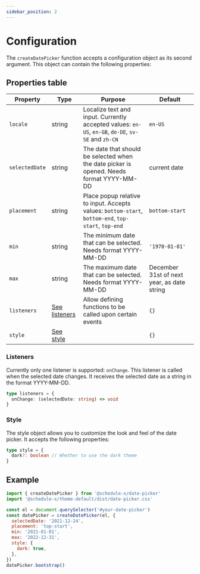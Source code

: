 ```yaml
---
sidebar_position: 2
---
```


# Configuration

The `createDatePicker` function accepts a configuration object as its second argument. This object can contain the following properties:

## Properties table

| Property       | Type                        | Purpose                                                                                             | Default                                    |
| -------------- | --------------------------- | --------------------------------------------------------------------------------------------------- | ------------------------------------------ |
| `locale`       | string                      | Localize text and input. Currently accepted values: `en-US`, `en-GB`, `de-DE`, `sv-SE` and `zh-CN`  | `en-US`                                    |
| `selectedDate` | string                      | The date that should be selected when the date picker is opened. Needs format YYYY-MM-DD            | current date                               |
| `placement`    | string                      | Place popup relative to input. Accepts values: `bottom-start`, `bottom-end`, `top-start`, `top-end` | `bottom-start`                             |
| `min`          | string                      | The minimum date that can be selected. Needs format YYYY-MM-DD                                      | `'1970-01-01'`                             |
| `max`          | string                      | The maximum date that can be selected. Needs format YYYY-MM-DD                                      | December 31st of next year, as date string |
| `listeners`    | [See listeners](#listeners) | Allow defining functions to be called upon certain events                                           | `{}`                                       |
| `style`        | [See style](#style)         |                                                                                                     | `{}`                                       |

### Listeners

Currently only one listener is supported: `onChange`. This listener is called when the selected date changes. It receives the selected date as a string in the format YYYY-MM-DD.

```ts
type listeners = {
  onChange: (selectedDate: string) => void
}
```

### Style

The style object allows you to customize the look and feel of the date picker. It accepts the following properties:

```ts
type style = {
  dark?: boolean // Whether to use the dark theme
}
```

## Example

```js
import { createDatePicker } from '@schedule-x/date-picker'
import '@schedule-x/theme-default/dist/date-picker.css'

const el = document.querySelector('#your-date-picker')
const datePicker = createDatePicker(el, {
  selectedDate: '2021-12-24',
  placement: 'top-start',
  min: '2021-01-01',
  max: '2022-12-31',
  style: {
    dark: true,
  },
})
datePicker.bootstrap()
```
